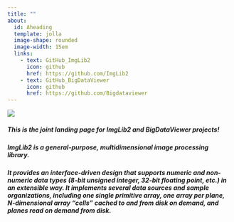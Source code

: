 ```yaml
---
title: ""
about: 
  id: Aheading
  template: jolla
  image-shape: rounded
  image-width: 15em
  links:
    - text: GitHub_ImgLib2
      icon: github
      href: https://github.com/ImgLib2
    - text: GitHub_BigDataViewer
      icon: github
      href: https://github.com/Bigdataviewer
---
```



![](imglib2.png){fig-align="center"}

::: {.alignleft}
##### This is the joint landing page for ImgLib2 and BigDataViewer projects!
##### ImgLib2 is a general-purpose, multidimensional image processing library.
##### It provides an interface-driven design that supports numeric and non-numeric data types (8-bit unsigned integer, 32-bit floating point, etc.) in an extensible way. It implements several data sources and sample organizations, including one single primitive array, one array per plane, N-dimensional array “cells” cached to and from disk on demand, and planes read on demand from disk.
:::
